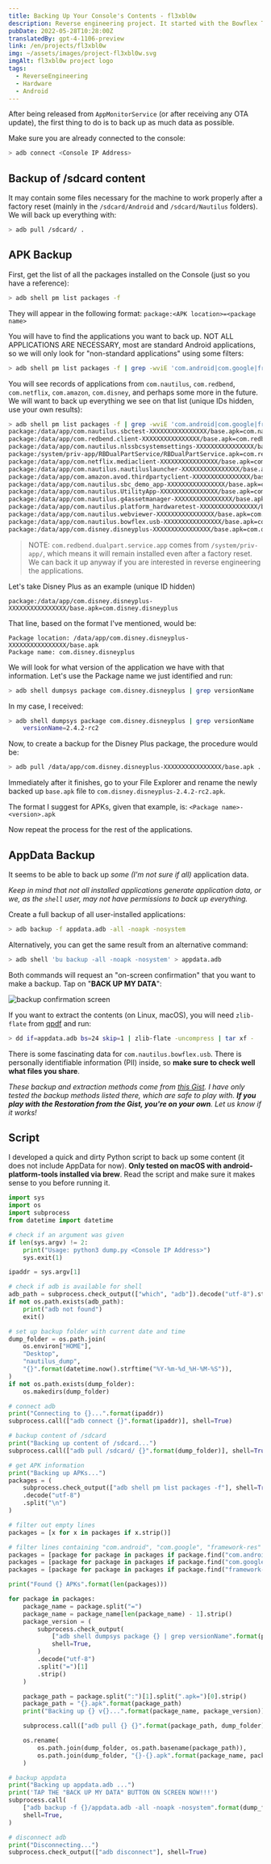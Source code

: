 ```yaml
---
title: Backing Up Your Console's Contents - fl3xbl0w
description: Reverse engineering project. It started with the Bowflex Treadmill 22 but ended up being generalized for any machine with Android sold by Nautilus Inc. (Nautilus, Bowflex, Schwinn).
pubDate: 2022-05-28T10:28:00Z
translatedBy: gpt-4-1106-preview
link: /en/projects/fl3xbl0w
img: ~/assets/images/project-fl3xbl0w.svg
imgAlt: fl3xbl0w project logo
tags:
  - ReverseEngineering
  - Hardware
  - Android
---
```



After being released from `AppMonitorService` (or after receiving any OTA update), the first thing to do is to back up as much data as possible.

Make sure you are already connected to the console:

```sh
> adb connect <Console IP Address>
```

## Backup of /sdcard content

It may contain some files necessary for the machine to work properly after a factory reset (mainly in the `/sdcard/Android` and `/sdcard/Nautilus` folders). We will back up everything with:

```sh
> adb pull /sdcard/ .
```

## APK Backup

First, get the list of all the packages installed on the Console (just so you have a reference):

```sh
> adb shell pm list packages -f
```

They will appear in the following format: `package:<APK location>=<package name>`

You will have to find the applications you want to back up. NOT ALL APPLICATIONS ARE NECESSARY, most are standard Android applications, so we will only look for "non-standard applications" using some filters:

```sh
> adb shell pm list packages -f | grep -wviE 'com.android|com.google|framework-res|/vendor/overlay'
```

You will see records of applications from `com.nautilus`, `com.redbend`, `com.netflix`, `com.amazon`, `com.disney`, and perhaps some more in the future. We will want to back up everything we see on that list (unique IDs hidden, use your own results):

```sh
> adb shell pm list packages -f | grep -wviE 'com.android|com.google|framework-res|/vendor/overlay'
package:/data/app/com.nautilus.sbctest-XXXXXXXXXXXXXXXX/base.apk=com.nautilus.sbctest
package:/data/app/com.redbend.client-XXXXXXXXXXXXXXXX/base.apk=com.redbend.client
package:/data/app/com.nautilus.nlssbcsystemsettings-XXXXXXXXXXXXXXXX/base.apk=com.nautilus.nlssbcsystemsettings
package:/system/priv-app/RBDualPartService/RBDualPartService.apk=com.redbend.dualpart.service.app
package:/data/app/com.netflix.mediaclient-XXXXXXXXXXXXXXXX/base.apk=com.netflix.mediaclient
package:/data/app/com.nautilus.nautiluslauncher-XXXXXXXXXXXXXXXX/base.apk=com.nautilus.nautiluslauncher
package:/data/app/com.amazon.avod.thirdpartyclient-XXXXXXXXXXXXXXXX/base.apk=com.amazon.avod.thirdpartyclient
package:/data/app/com.nautilus.sbc_demo_app-XXXXXXXXXXXXXXXX/base.apk=com.nautilus.sbc_demo_app
package:/data/app/com.nautilus.UtilityApp-XXXXXXXXXXXXXXXX/base.apk=com.nautilus.UtilityApp
package:/data/app/com.nautilus.g4assetmanager-XXXXXXXXXXXXXXXX/base.apk=com.nautilus.g4assetmanager
package:/data/app/com.nautilus.platform_hardwaretest-XXXXXXXXXXXXXXXX/base.apk=com.nautilus.platform_hardwaretest
package:/data/app/com.nautilus.webviewer-XXXXXXXXXXXXXXXX/base.apk=com.nautilus.webviewer
package:/data/app/com.nautilus.bowflex.usb-XXXXXXXXXXXXXXXX/base.apk=com.nautilus.bowflex.usb
package:/data/app/com.disney.disneyplus-XXXXXXXXXXXXXXXX/base.apk=com.disney.disneyplus
```

> NOTE: `com.redbend.dualpart.service.app` comes from `/system/priv-app/`, which means it will remain installed even after a factory reset. We can back it up anyway if you are interested in reverse engineering the applications.

Let's take Disney Plus as an example (unique ID hidden)

```
package:/data/app/com.disney.disneyplus-XXXXXXXXXXXXXXXX/base.apk=com.disney.disneyplus
```

That line, based on the format I've mentioned, would be:

```
Package location: /data/app/com.disney.disneyplus-XXXXXXXXXXXXXXXX/base.apk
Package name: com.disney.disneyplus
```

We will look for what version of the application we have with that information. Let's use the Package name we just identified and run:

```sh
> adb shell dumpsys package com.disney.disneyplus | grep versionName
```

In my case, I received:

```sh
> adb shell dumpsys package com.disney.disneyplus | grep versionName
    versionName=2.4.2-rc2
```

Now, to create a backup for the Disney Plus package, the procedure would be:

```sh
> adb pull /data/app/com.disney.disneyplus-XXXXXXXXXXXXXXXX/base.apk .
```

Immediately after it finishes, go to your File Explorer and rename the newly backed up `base.apk` file to `com.disney.disneyplus-2.4.2-rc2.apk`.

The format I suggest for APKs, given that example, is: `<Package name>-<version>.apk`

Now repeat the process for the rest of the applications.

## AppData Backup

It seems to be able to back up _some (I'm not sure if all)_ application data.

_Keep in mind that not all installed applications generate application data, or we, as the `shell` user, may not have permissions to back up everything._

Create a full backup of all user-installed applications:

```sh
> adb backup -f appdata.adb -all -noapk -nosystem
```

Alternatively, you can get the same result from an alternative command:

```sh
> adb shell 'bu backup -all -noapk -nosystem' > appdata.adb
```

Both commands will request an "on-screen confirmation" that you want to make a backup. Tap on "**BACK UP MY DATA**":

<Image
  src={DialogBackupConfirm}
  alt="backup confirmation screen"
  format="webp"
/>

If you want to extract the contents (on Linux, macOS), you will need `zlib-flate` from [qpdf](https://command-not-found.com/qpdf) and run:

```sh
> dd if=appdata.adb bs=24 skip=1 | zlib-flate -uncompress | tar xf -
```

There is some fascinating data for `com.nautilus.bowflex.usb`.
There is personally identifiable information (PII) inside, so **make sure to check well what files you share**.

_These backup and extraction methods come from [this Gist](https://gist.github.com/AnatomicJC/e773dd55ae60ab0b2d6dd2351eb977c1). I have only tested the backup methods listed there, which are safe to play with. **If you play with the Restoration from the Gist, you're on your own**. Let us know if it works!_

## Script

I developed a quick and dirty Python script to back up some content (it does not include AppData for now).
**Only tested on macOS with android-platform-tools installed via brew**.
Read the script and make sure it makes sense to you before running it.

```python
import sys
import os
import subprocess
from datetime import datetime

# check if an argument was given
if len(sys.argv) != 2:
    print("Usage: python3 dump.py <Console IP Address>")
    sys.exit(1)

ipaddr = sys.argv[1]

# check if adb is available for shell
adb_path = subprocess.check_output(["which", "adb"]).decode("utf-8").strip()
if not os.path.exists(adb_path):
    print("adb not found")
    exit()

# set up backup folder with current date and time
dump_folder = os.path.join(
    os.environ["HOME"],
    "Desktop",
    "nautilus_dump",
    "{}".format(datetime.now().strftime("%Y-%m-%d_%H-%M-%S")),
)
if not os.path.exists(dump_folder):
    os.makedirs(dump_folder)

# connect adb
print("Connecting to {}...".format(ipaddr))
subprocess.call(["adb connect {}".format(ipaddr)], shell=True)

# backup content of /sdcard
print("Backing up content of /sdcard...")
subprocess.call(["adb pull /sdcard/ {}".format(dump_folder)], shell=True)

# get APK information
print("Backing up APKs...")
packages = (
    subprocess.check_output(["adb shell pm list packages -f"], shell=True)
    .decode("utf-8")
    .split("\n")
)

# filter out empty lines
packages = [x for x in packages if x.strip()]

# filter lines containing "com.android", "com.google", "framework-res"
packages = [package for package in packages if package.find("com.android") == -1]
packages = [package for package in packages if package.find("com.google") == -1]
packages = [package for package in packages if package.find("framework-res") == -1]

print("Found {} APKs".format(len(packages)))

for package in packages:
    package_name = package.split("=")
    package_name = package_name[len(package_name) - 1].strip()
    package_version = (
        subprocess.check_output(
            ["adb shell dumpsys package {} | grep versionName".format(package_name)],
            shell=True,
        )
        .decode("utf-8")
        .split("=")[1]
        .strip()
    )

    package_path = package.split(":")[1].split(".apk=")[0].strip()
    package_path = "{}.apk".format(package_path)
    print("Backing up {} v{}...".format(package_name, package_version))

    subprocess.call(["adb pull {} {}".format(package_path, dump_folder)], shell=True)

    os.rename(
        os.path.join(dump_folder, os.path.basename(package_path)),
        os.path.join(dump_folder, "{}-{}.apk".format(package_name, package_version)),
    )

# backup appdata
print("Backing up appdata.adb ...")
print('TAP THE "BACK UP MY DATA" BUTTON ON SCREEN NOW!!!')
subprocess.call(
    ["adb backup -f {}/appdata.adb -all -noapk -nosystem".format(dump_folder)],
    shell=True,
)

# disconnect adb
print("Disconnecting...")
subprocess.check_output(["adb disconnect"], shell=True)
```
